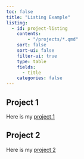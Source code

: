 ```yaml
---
toc: false
title: "Listing Example"
listing: 
  - id: project-listing
    contents:
        - "/projects/*.qmd"
    sort: false
    sort-ui: false
    filter-ui: true
    type: table
    fields: 
      - title
    categories: false
---
```


## Project 1

Here is my [project 1](/projects/01-project.qmd)

## Project 2

Here is my [project 2](/projects/02-project.qmd)


::: project-listing
:::
